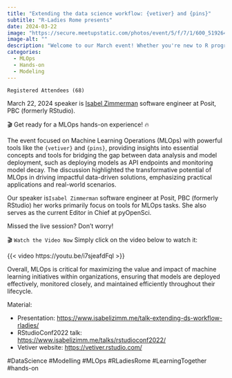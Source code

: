 ```yaml
---
title: "Extending the data science workflow: {vetiver} and {pins}"
subtitle: "R-Ladies Rome presents"
date: 2024-03-22
image: "https://secure.meetupstatic.com/photos/event/5/f/7/1/600_519264433.webp?w=750"
image-alt: ""
description: "Welcome to our March event! Whether you're new to R programming or a seasoned professional, this interactive session provides valuable tips and strategies to enhance your skills."
categories:
  - MLOps
  - Hands-on
  - Modeling
---
```

  

`Registered Attendees (68)`

March 22, 2024 speaker is [Isabel Zimmerman](https://www.linkedin.com/in/isabel-zimmerman/) software engineer at Posit, PBC (formerly RStudio).


🎬 Get ready for a MLOps hands-on experience! 🔥

The event focused on Machine Learning Operations (MLOps) with powerful tools like the `{vetiver}` and `{pins}`, providing insights into essential concepts and tools for bridging the gap between data analysis and model deployment, such as deploying models as API endpoints and monitoring model decay. The discussion highlighted the transformative potential of MLOps in driving impactful data-driven solutions, emphasizing practical applications and real-world scenarios. 

Our speaker is` Isabel Zimmerman` software engineer at Posit, PBC (formerly RStudio) her works primarily focus on tools for MLOps tasks. She also serves as the current Editor in Chief at pyOpenSci.

Missed the live session? Don't worry! 

 🎬 `Watch the Video Now`
Simply click on the video below to watch it:

{{< video https://youtu.be/i7sjeafdFqI >}}

Overall, MLOps is critical for maximizing the value and impact of machine learning initiatives within organizations, ensuring that models are deployed effectively, monitored closely, and maintained efficiently throughout their lifecycle.

Material: 

- Presentation: <https://www.isabelizimm.me/talk-extending-ds-workflow-rladies/>
- RStudioConf2022 talk: <https://www.isabelizimm.me/talks/rstudioconf2022/>
- Vetiver website: <https://vetiver.rstudio.com/>




#DataScience #Modelling #MLOps #RLadiesRome #LearningTogether #hands-on